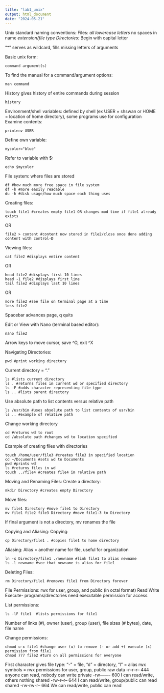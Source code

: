 ```yaml
---
title: "lab1_unix"
output: html_document
date: "2024-05-21"
---
```

Unix standard naming conventions:
Files:
*all lowercase letters
*no spaces in name
*extension/file type
Directories:
*Begin with capital letter

"*" serves as wildcard, fills missing letters of arguments

Basic unix form:
```
command argument(s)
```

To find the manual for a command/argument options:
```
man command
```

History gives history of entire commands during session
```
history
```

Environment/shell variables: defined by shell (ex USER = shswan or HOME = location of home directory), some programs use for configuration
Examine contents:
```
printenv USER
```

Define own variable:
```
mycolor="blue"
```

Refer to variable with $:
```
echo $mycolor
```

File system: where files are stored
```
df #how much more free space in file system
df -h #more easily readable
du -h #disk usage/how much space each thing uses
```

Creating files:
```
touch file1 #creates empty file1 OR changes mod time if file1 already exists
```

OR

```
file2 > content #content now stored in file2/close once done adding content with control-D
```

Viewing files:

```
cat file2 #displays entire content
```

OR

```
head file2 #displays first 10 lines
head -1 file2 #displays first line
tail file2 #displays last 10 lines
```

OR

```
more file2 #see file on terminal page at a time
less file2
```
Spacebar advances page, q quits

Edit or View with Nano (terminal based editor):
```
nano file2
```
Arrow keys to move cursor, save ^O, exit ^X

Navigating Directories:
```
pwd #print working directory
```
Current directory = "."

```
ls #lists current directory
ls . #returns files in current wd or specified directory
ls -F #adds character representing file type
ls .. #lists parent directory
```

Use absolute path to list contents versus relative path
```
ls /usr/bin #uses absolute path to list contents of usr/bin
ls .. #example of relative path
```

Change working directory
```
cd #returns wd to root
cd /absolute path #changes wd to location specified
```

Example of creating files with directories
```
touch /home/user/file3 #creates file3 in specified location
cd ~/Documents #sets wd to Documents
pwd #prints wd
ls #returns files in wd
touch ../file4 #creates file4 in relative path
```

Moving and Renaming Files:
Create a directory:
```
mkdir Directory #creates empty Directory
```

Move files:
```
mv file1 Directory #move file1 to Directory
mv file1 file2 file3 Directory #move file1-3 to Directory
```
If final argument is not a directory, mv renames the file

Copying and Aliasing:
Copying:
```
cp Directory/file1 . #copies file1 to home directory
```

Aliasing:
Alias = another name for file, useful for organization
```
ln -s Directory/file1 ./newname #link file1 to alias newname
ls -l newname #see that newname is alias for file1
```

Deleting Files:
```
rm Directory/file1 #removes file1 from Directory forever
```

File Permissions: 
rwx for user, group, and public (in octal format)
Read
Write
Execute- programs/directories need executable permission for access

List permissions:
```
ls -lF file1  #lists permissions for file1
```
Number of links (#), owner (user), group (user), file sizes (# bytes), date, file name

Change permissions:
```
chmod u-x file1 #change user (u) to remove (- or add +) execute (x) permission from file1
chmod 777 file2 #turn on all permissions for everyone
```
First character gives file type: "-" = file, "d" = directory, "I" = alias
rwx symbols = rwx permissions for user, group, public
raw data 	-r--r--r-- 	444 	anyone can read, nobody can write
private 	-rw------- 	600 	I can read/write, others nothing
shared 	-rw-r--r-- 	644 	I can read/write, group/public can read
shared 	-rw-rw-r-- 	664 	We can read/write, public can read










